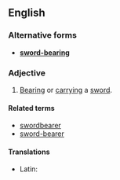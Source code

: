 ==English==

===Alternative forms===
* '''[[sword-bearing]]'''

===Adjective===
{{en-adj|-}}

# [[bearing|Bearing]] or [[carrying]] a [[sword]].

====Related terms====
* [[swordbearer]]
* [[sword-bearer]]

====Translations====
{{trans-top|carrying a sword}}
* Latin: {{t-|la|ensifer}}
{{trans-mid}}
{{trans-bottom}}